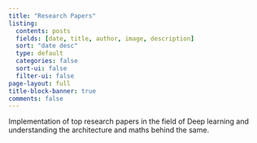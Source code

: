 ```yaml
---
title: "Research Papers"
listing:
  contents: posts
  fields: [date, title, author, image, description]
  sort: "date desc"
  type: default
  categories: false
  sort-ui: false
  filter-ui: false
page-layout: full
title-block-banner: true
comments: false
---
```

Implementation of top research papers in the field of Deep learning and understanding the architecture and maths behind the same. 